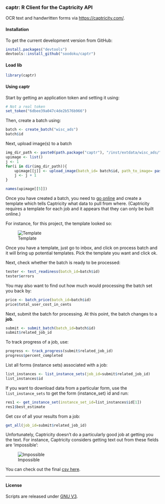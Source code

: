 ### captr: R Client for the Captricity API

OCR text and handwritten forms via [https://captricity.com/](https://captricity.com/).

#### Installation

To get the current development version from GitHub:

```r
install.packages("devtools")
devtools::install_github("soodoku/captr")
```

#### Load lib
```r
library(captr)
```

#### Using captr

Start by getting an application token and setting it using:

```r
# Not a real token
set_token("6dbee39a047c4de2b576b966")
```

Then, create a batch using:

```r
batch <- create_batch("wisc_ads")
batch$id
```

Next, upload image(s) to a batch
```r
img_dir_path <- paste0(path.package("captr"), "/inst/extdata/wisc_ads/")
upimage <- list()
j <- 1
for(i in dir(img_dir_path)){
	upimage[[j]] <- upload_image(batch_id= batch$id, path_to_image= paste0(img_dir_path, i))
	j <- j + 1
}

names(upimage[[5]])
```

Once you have created a batch, you need to [go online](https://shreddr.captricity.com/job/) and create a template which tells Captricity what data to pull from where. (Captricity requires a template for each job and it appears that they can only be built online.) 

For instance, for this project, the template looked so:

![Template](../inst/extdata/wisc_ads_template.png "Template")

Once you have a template, just go to inbox, and click on process batch and it will bring up potential templates. Pick the template you want and click ok.

Next, check whether the batch is ready to be processed:

```r
tester <- test_readiness(batch_id=batch$id)
tester$errors
```

You may also want to find out how much would processing the batch set you back by:

```r
price <- batch_price(batch_id=batch$id)
price$total_user_cost_in_cents
```

Next, submit the batch for processing. At this point, the batch changes to a **job**.
```r
submit <- submit_batch(batch_id=batch$id)
submit$related_job_id
```

To track progress of a job, use:
```r
progress <- track_progress(submit$related_job_id)
progress$percent_completed
```

List all forms (instance sets) associated with a job:
```r
list_instances <- list_instance_sets(job_id=submit$related_job_id)
list_instances$id
```

If you want to download data from a particular form, use the `list_instance_sets` to get the form (instance_set) id and run:
```r
res1 <- get_instance_set(instance_set_id=list_instances$id[1])
res1$best_estimate
```

Get csv of all your results from a job:
```r
get_all(job_id=submit$related_job_id)
```

Unfortunately, Captricity doesn't do a particularly good job at getting you the text. For instance, Captricity considers getting text out from these fields are 'impossible':


![Impossible](../inst/extdata/wisc_ads_impossibles.png "Impossible")


You can check out the final [csv here](../inst/extdata/Wisc_Ads.csv).

------------------
#### License
Scripts are released under [GNU V3](http://www.gnu.org/licenses/gpl-3.0.en.html).

